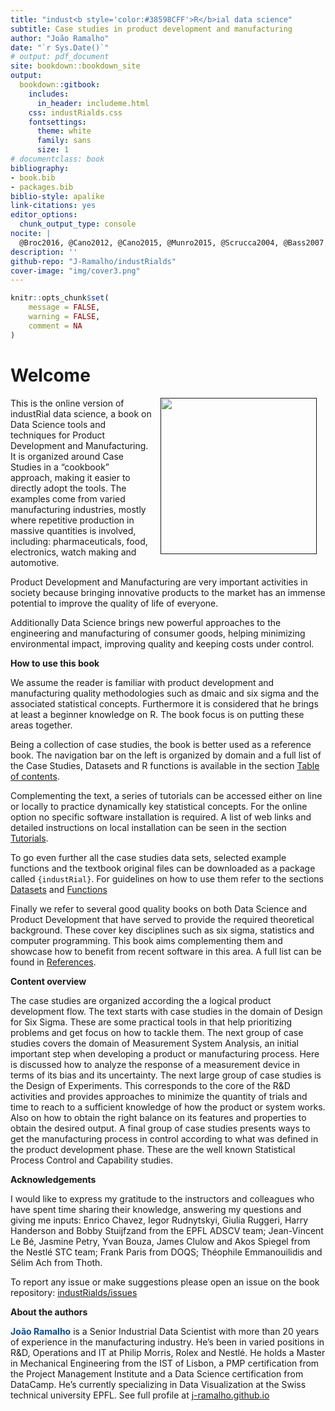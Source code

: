 ```yaml
--- 
title: "indust<b style='color:#38598CFF'>R</b>ial data science"
subtitle: Case studies in product development and manufacturing
author: "João Ramalho"
date: "`r Sys.Date()`"
# output: pdf_document
site: bookdown::bookdown_site
output: 
  bookdown::gitbook:
    includes:
      in_header: includeme.html
    css: industRialds.css
    fontsettings:
      theme: white
      family: sans
      size: 1
# documentclass: book
bibliography:
- book.bib
- packages.bib
biblio-style: apalike
link-citations: yes
editor_options:
  chunk_output_type: console
nocite: |
  @Broc2016, @Cano2012, @Cano2015, @Munro2015, @Scrucca2004, @Bass2007
description: ''
github-repo: "J-Ramalho/industRialds"
cover-image: "img/cover3.png"
---
```


```r
knitr::opts_chunk$set(
	message = FALSE,
	warning = FALSE,
	comment = NA
)

```

# Welcome {-}

<a href="">
  <img src="img/cover3.png" width="250" style="margin: 0 1em 0 1em" align="right"/>
</a> 

This is the online version of industRial data science, a book on Data Science tools and techniques for Product Development and Manufacturing. It is organized around Case Studies in a "cookbook" approach, making it easier to directly adopt the tools. The examples come from varied manufacturing industries, mostly where repetitive production in massive quantities is involved, including: pharmaceuticals, food, electronics, watch making and automotive.

Product Development and Manufacturing are very important activities in society because bringing innovative products to the market has an immense potential to improve the quality of life of everyone. 

Additionally Data Science brings new powerful approaches to the engineering and manufacturing of consumer goods, helping minimizing environmental impact, improving quality and keeping costs under control.

**How to use this book**

We assume the reader is familiar with product development and manufacturing quality methodologies such as dmaic and six sigma and the associated statistical concepts. Furthermore it is considered that he brings at least a beginner knowledge on R. The book focus is on putting these areas together.

Being a collection of case studies, the book is better used as a reference book. The navigation bar on the left is organized by domain and a full list of the Case Studies, Datasets and R functions is available in the section [Table of contents](#contents). 

Complementing the text, a series of tutorials can be accessed either on line or locally to practice dynamically key statistical concepts. For the online option no specific software installation is required. A list of web links and detailed instructions on local installation can be seen in the section [Tutorials](#tutorials).

To go even further all the case studies data sets, selected example functions and the textbook original files can be downloaded as a package called `{industRial}`. For guidelines on how to use them refer to the sections [Datasets](#datasets) and [Functions](#functions)

Finally we refer to several good quality books on both Data Science and Product Development that have served to provide the required theoretical  background. These cover key disciplines such as six sigma, statistics and computer programming. This book aims complementing them and showcase how to benefit from recent software in this area. A full list can be found in [References](#references).

**Content overview**

The case studies are organized according the a logical product development flow. The text starts with case studies in the domain of Design for Six Sigma. These are some practical tools in that help prioritizing problems and get focus on how to tackle them. The next group of case studies covers the domain of Measurement System Analysis, an initial important step when developing a product or manufacturing process. Here is discussed how to analyze the response of a measurement device in terms of its bias and its uncertainty. The next large group of case studies is the Design of Experiments. This corresponds to the core of the R&D activities and provides approaches to minimize the quantity of trials and time to reach to a sufficient knowledge of how the product or system works. Also on how to obtain the right balance on its features and properties to obtain the desired output. A final group of case studies presents ways to get the manufacturing process in control according to what was defined in the product development phase. These are the well known Statistical Process Control and Capability studies.

**Acknowledgements**

I would like to express my gratitude to the instructors and colleagues who have spent time sharing their knowledge, answering my questions and giving me inputs: Enrico Chavez, Iegor Rudnytskyi, Giulia Ruggeri, Harry Handerson and Bobby Stuijfzand from the EPFL ADSCV team; Jean-Vincent Le Bé, Jasmine Petry, Yvan Bouza, James Clulow and Akos Spiegel from the Nestlé STC team; Frank Paris from DOQS; Théophile Emmanouilidis and Sélim Ach from Thoth.

To report any issue or make suggestions please open an issue on the book repository:
[industRialds/issues](https://github.com/J-Ramalho/industRial/issues)

**About the authors**

<b style="color:#104e8b">João Ramalho</b> is a Senior Industrial Data Scientist with more than 20 years of experience in the manufacturing industry. He's been in varied positions in R&D, Operations and IT at Philip Morris, Rolex and Nestlé. He holds a Master in Mechanical Engineering from the IST of Lisbon, a PMP certification from the Project Management Institute and a Data Science certification from DataCamp. He's currently specializing in Data Visualization at the Swiss technical university EPFL. See full profile at [j-ramalho.github.io](https://j-ramalho.github.io/)

